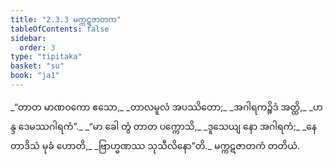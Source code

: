 ```yaml
---
title: "2.3.3 မက္ကဋဇာတက"
tableOfContents: false
sidebar:
  order: 3
type: "tipitaka"
basket: "su"
book: "ja1"
---
```



<DynamicBreadcrumb />

<Division number="45" book="ja1" e="ch" v="22" p="44">

<Paragraph number="412" type="verses" book="ja1">
_“တာတ မာဏဝကော ဧသော,_  
_တာလမူလံ အပဿိတော;_  
_အဂါရကဉ္စိဒံ အတ္ထိ,_  
_ဟန္ဒ ဒေမဿဂါရကံ”._  

</Paragraph>

</Division>
<Division number="46" book="ja1" e="ch" v="22" p="44">

<Paragraph number="413" type="verses" book="ja1">
_“မာ ခေါ တွံ တာတ ပက္ကောသိ,_  
_ဒူသေယျ နော အဂါရကံ;_  
_နေတာဒိသံ မုခံ ဟောတိ,_  
_ဗြာဟ္မဏဿ သုသီလိနော”တိ._  


</Paragraph>
</Division>

<Paragraph number="414" type="center" book="ja1">
မက္ကဋဇာတကံ တတိယံ.
</Paragraph>